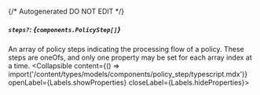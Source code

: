 {/* Autogenerated DO NOT EDIT  */}

##### `steps?`: *{`components.PolicyStep[]`}*
An array of policy steps indicating the processing flow of a policy. These steps are oneOfs, and only one property may be set for each array index at a time.
<Collapsible content={() => import('/content/types/models/components/policy_step/typescript.mdx')} openLabel={Labels.showProperties} closeLabel={Labels.hideProperties}>
</Collapsible>


